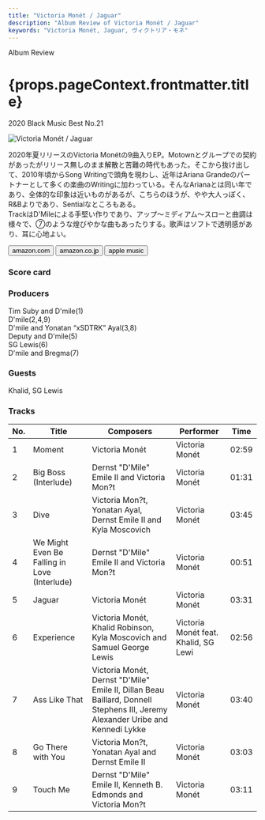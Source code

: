 ```yaml
---
title: "Victoria Monét / Jaguar"
description: "Album Review of Victoria Monét / Jaguar"
keywords: "Victoria Monét, Jaguar, ヴィクトリア・モネ"
---
```




<p className="largeP">Album Review</p>
<h1 className="h1--no--margin">{props.pageContext.frontmatter.title}</h1>
<p className="largeP"><Link to="/best50/2020/">2020 Black Music Best No.21</Link></p>

<Row className="image-card-group">
	<Column colMd={3} colLg={4} noGutterMdLeft="">
    <ImageCard>

![Victoria Monét / Jaguar](../../images/cd/victoriamonet1L.jpg) 

</ImageCard>
	</Column>
	<Column colMd={4} colLg={8} noGutterMdLeft="">
	<p>
	  2020年夏リリースのVictoria Monétの9曲入りEP。Motownとグループでの契約があったがリリース無しのまま解散と苦難の時代もあった。そこから抜け出して、2010年頃からSong Writingで頭角を現わし、近年はAriana Grandeのパートナーとして多くの楽曲のWritingに加わっている。そんなArianaとは同い年であり、全体的な印象は近いものがあるが、こちらのほうが、やや大人っぽく、R&Bよりであり、Sentialなところもある。
    <br/>TrackはD'Mileによる手堅い作りであり、アップ～ミディアム～スローと曲調は様々で、⑦のような煌びやかな曲もあったりする。歌声はソフトで透明感があり、耳に心地よい。
  </p>
  <div>
	  <Button className="button-right-mergin"  href="https://amzn.to/3sc2ptR" renderIcon={ArrowUpRight} size='sm' kind='primary'>
      amazon.com
    </Button>
    <Button className="button-right-mergin"  href="https://amzn.to/2LbKOSf" renderIcon={ArrowUpRight} size='sm' kind='secondary'>
      amazon.co.jp
    </Button>
    <Button className="button-right-mergin"  href="https://apple.co/39kM2m3" renderIcon={ArrowUpRight} size='sm' kind='tertiary'>
      apple music
    </Button>
	</div>
	</Column>
</Row>
<Row >
  <Column colMd={4} colLg={4} noGutterMdLeft="">
    <div>
      <h3>Score card</h3>
	    <SliderJS1 value="5" />
      <SliderJS2 value="1" />
	    <SliderJS3 value="1" />
      <SliderJS4 value="8" />
    </div>
  </Column>
  <Column colMd={4} colLg={8} noGutterMdLeft="">
    <div>
      <h3>Producers</h3>
      <p>
        Tim Suby and D'mile(1)
        <br/>D'mile(2,4,9)
        <br/>D'mile and Yonatan “xSDTRK” Ayal(3,8)
        <br/>Deputy and D'mile(5)
        <br/>SG Lewis(6)
        <br/>D'mile and Bregma(7)
      </p>
      <h3>Guests</h3>
      <p>
        Khalid, SG Lewis
      </p>
    </div>
  </Column>
</Row>

<h3>Tracks</h3>

| No. |	 Title                                       |	 Composers                                                                                                                   	|	 Performer                           | Time	 |
| --- |	-------------------------------------------- | ------------------------------------------------------------------------------------------------------------------------------	| ------------------------------------ | ----- |
|	1	  |	Moment                                       | Victoria Monét                                                                                                                	|	Victoria Monét                       | 02:59 |
|	2	  |	Big Boss (Interlude)                         | Dernst "D'Mile" Emile II and Victoria Mon?t                                                                                    |	Victoria Monét                       | 01:31 |
|	3	  |	Dive                                         | Victoria Mon?t, Yonatan Ayal, Dernst Emile II and Kyla Moscovich                                                               |	Victoria Monét                       | 03:45 |
|	4	  |	We Might Even Be Falling in Love (Interlude) | Dernst "D'Mile" Emile II and Victoria Mon?t                                                                                    |	Victoria Monét                       | 00:51 |
|	5	  |	Jaguar                                       | Victoria Monét                                                                                                                	|	Victoria Monét                       | 03:31 |
|	6	  |	Experience                                   | Victoria Monét, Khalid Robinson, Kyla Moscovich and Samuel George Lewis                                                       	|	Victoria Monét feat. Khalid, SG Lewi | 02:56 |
|	7	  |	Ass Like That                                | Victoria Monét, Dernst "D'Mile" Emile II, Dillan Beau Baillard, Donnell Stephens III, Jeremy Alexander Uribe and Kennedi Lykke	|	Victoria Monét                       | 03:40 |
|	8	  |	Go There with You                            | Victoria Mon?t, Yonatan Ayal and Dernst Emile II                                                                               |	Victoria Monét                       | 03:03 |
|	9	  |	Touch Me                                     | Dernst "D'Mile" Emile II, Kenneth B. Edmonds and Victoria Mon?t                                                                |	Victoria Monét                       | 03:11 |

